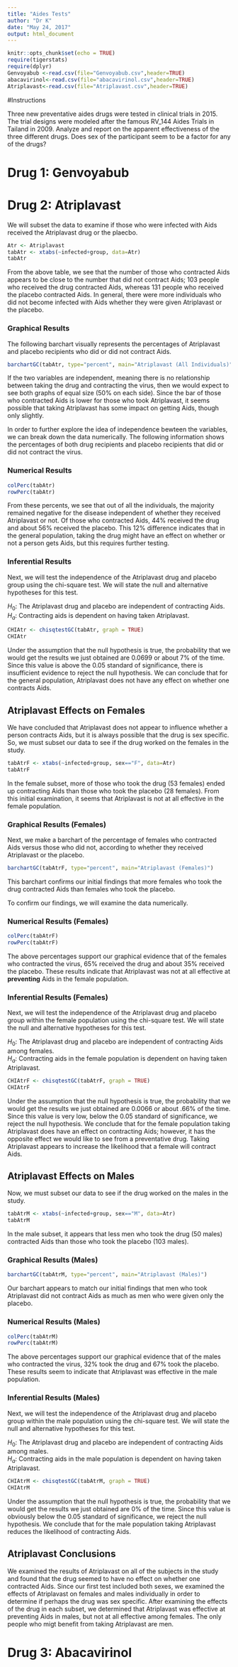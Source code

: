 ```yaml
---
title: "Aides Tests"
author: "Dr K"
date: "May 24, 2017"
output: html_document
---
```


```r
knitr::opts_chunk$set(echo = TRUE)
require(tigerstats)
require(dplyr)
Genvoyabub <-read.csv(file="Genvoyabub.csv",header=TRUE)
abacavirinol<-read.csv(file="abacavirinol.csv",header=TRUE)
Atriplavast<-read.csv(file="Atriplavast.csv",header=TRUE)
```

#Instructions

Three new preventative aides drugs were tested in clinical trials in 2015. The trial designs were modeled after the famous RV_144 Aides Trials in Tailand in 2009.  Analyze and report on the apparent effectiveness of the three different drugs. Does sex of the participant seem to be a factor for any of the drugs?


# Drug 1: Genvoyabub



# Drug 2: Atriplavast

We will subset the data to examine if those who were infected with Aids received the Atriplavast drug or the plaecbo.
```r
Atr <- Atriplavast
tabAtr <- xtabs(~infected+group, data=Atr)
tabAtr
```

From the above table, we see that the number of those who contracted Aids appears to be close to the number that did not contract Aids; 103 people who received the drug contracted Aids, whereas 131 people who received the placebo contracted Aids. In general, there were more individuals who did not become infected with Aids whether they were given Atriplavast or the placebo.

### Graphical Results
The following barchart visually represents the percentages of Atriplavast and placebo recipients who did or did not contract Aids.  
```r
barchartGC(tabAtr, type="percent", main="Atriplavast (All Individuals)")
```
  
If the two variables are independent, meaning there is no relationship between taking the drug and contracting the virus, then we would expect to see both graphs of equal size (50% on each side). Since the bar of those who contracted Aids is lower for those who took Atriplavast, it seems possible that taking Atriplavast has some impact on getting Aids, though only slightly.  
  
In order to further explore the idea of independence bewteen the variables, we can break down the data numerically. The following information shows the percentages of both drug recipients and placebo recipients that did or did not contract the virus.  

### Numerical Results

```r
colPerc(tabAtr)
rowPerc(tabAtr)
```
  
From these percents, we see that out of all the individuals, the majority remained negative for the disease independent of whether they received Atriplavast or not. Of those who contracted Aids, 44% received the drug and about 56% received the placebo. This 12% difference indicates that in the general population, taking the drug might have an effect on whether or not a person gets Aids, but this requires further testing.  

### Inferential Results

Next, we will test the independence of the Atriplavast drug and placebo group using the chi-square test. We will state the null and alternative hypotheses for this test.  
  
$H_0$: The Atriplavast drug and placebo are independent of contracting Aids.  
$H_a$: Contracting aids is dependent on having taken Atriplavast.  

```r
CHIAtr <- chisqtestGC(tabAtr, graph = TRUE)
CHIAtr
```
  
Under the assumption that the null hypothesis is true, the probability that we would get the results we just obtained are 0.0699 or about 7% of the time. Since this value is above the 0.05 standard of significance, there is insufficient evidence to reject the null hypothesis. We can conclude that for the general population, Atriplavast does not have any effect on whether one contracts Aids.    

## Atriplavast Effects on Females

We have concluded that Atriplavast does not appear to influence whether a person contracts Aids, but it is always possible that the drug is sex specific. So, we must subset our data to see if the drug worked on the females in the study.  
```r
tabAtrF <- xtabs(~infected+group, sex=="F", data=Atr)
tabAtrF
```
  
In the female subset, more of those who took the drug (53 females) ended up contracting Aids than those who took the placebo (28 females). From this initial examination, it seems that Atriplavast is not at all effective in the female population.  

### Graphical Results (Females)
Next, we make a barchart of the percentage of females who contracted Aids versus those who did not, according to whether they received Atriplavast or the placebo.  
```r
barchartGC(tabAtrF, type="percent", main="Atriplavast (Females)")
```
  
This barchart confirms our initial findings that more females who took the drug contracted Aids than females who took the placebo.    
  
To confirm our findings, we will examine the data numerically.  

### Numerical Results (Females)
```r
colPerc(tabAtrF)
rowPerc(tabAtrF)
```
  
The above percentages support our graphical evidence that of the females who contracted the virus, 65% received the drug and about 35% received the placebo. These results indicate that Atriplavast was not at all effective at **preventing** Aids in the female population.   

### Inferential Results (Females)
Next, we will test the independence of the Atriplavast drug and placebo group within the female population using the chi-square test. We will state the null and alternative hypotheses for this test.  
  
$H_0$: The Atriplavast drug and placebo are independent of contracting Aids among females.  
$H_a$: Contracting aids in the female population is dependent on having taken Atriplavast.  
```r
CHIAtrF <- chisqtestGC(tabAtrF, graph = TRUE)
CHIAtrF
```
  
Under the assumption that the null hypothesis is true, the probability that we would get the results we just obtained are 0.0066 or about .66% of the time. Since this value is very low, below the 0.05 standard of significance, we reject the null hypothesis. We conclude that for the female population taking Atriplavast does have an effect on contracting Aids; however, it has the opposite effect we would like to see from a preventative drug. Taking Atriplavast appears to increase the likelihood that a female will contract Aids.  
  
## Atriplavast Effects on Males
Now, we must subset our data to see if the drug worked on the males in the study.  
```r
tabAtrM <- xtabs(~infected+group, sex=="M", data=Atr)
tabAtrM
```
  
In the male subset, it appears that less men who took the drug (50 males) contracted Aids than those who took the placebo (103 males).  

### Graphical Results (Males)
```r
barchartGC(tabAtrM, type="percent", main="Atriplavast (Males)")
```
  
Our barchart appears to match our initial findings that men who took Atriplavast did not contract Aids as much as men who were given only the placebo.  

### Numerical Results (Males)
```r
colPerc(tabAtrM)
rowPerc(tabAtrM)
```
  
The above percentages support our graphical evidence that of the males who contracted the virus, 32% took the drug and 67% took the placebo. These results seem to indicate that Atriplavast was effective in the male population.  

### Inferential Results (Males)
Next, we will test the independence of the Atriplavast drug and placebo group within the male population using the chi-square test. We will state the null and alternative hypotheses for this test.  
  
$H_0$: The Atriplavast drug and placebo are independent of contracting Aids among males.   
$H_a$: Contracting aids in the male population is dependent on having taken Atriplavast.   
```r
CHIAtrM <- chisqtestGC(tabAtrM, graph = TRUE)
CHIAtrM
```
  
Under the assumption that the null hypothesis is true, the probability that we would get the results we just obtained are 0% of the time. Since this value is obviously below the 0.05 standard of significance, we reject the null hypothesis. We conclude that for the male population taking Atriplavast reduces the likelihood of contracting Aids.  

## Atriplavast Conclusions  
We examined the results of Atriplavast on all of the subjects in the study and found that the drug seemed to have no effect on whether one contracted Aids. Since our first test included both sexes, we examined the effects of Atriplavast on females and males individually in order to determine if perhaps the drug was sex specific. After examining the effects of the drug in each subset, we determined that Atriplavast was effective at preventing Aids in males, but not at all effective among females. The only people who migt benefit from taking Atriplavast are men.

# Drug 3: Abacavirinol








